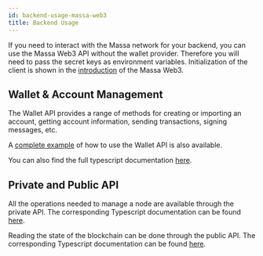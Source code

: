 ```yaml
---
id: backend-usage-massa-web3
title: Backend Usage
---
```


If you need to interact with the Massa network for your backend, you can use the Massa Web3 API without the wallet provider. Therefore
you will need to pass the secret keys as environment variables. Initialization of the client is shown in the [introduction](/docs/build/massa-web3#without-wallet-provider)
of the Massa Web3.

## Wallet & Account Management

The Wallet API provides a range of methods for creating or importing an account, getting account information, sending transactions, signing
messages, etc.

A [complete example](https://github.com/massalabs/massa-web3/blob/main/examples/wallet/index.ts) of how to use the Wallet
API is also available.

You can also find the full typescript documentation [here](https://web3.docs.massa.net/classes/WalletClient.html).

## Private and Public API

All the operations needed to manage a node are available through the private API. The corresponding Typescript documentation can be found [here](https://web3.docs.massa.net/classes/PrivateApiClient.html).

Reading the state of the blockchain can be done through the public API. The corresponding Typescript documentation can be found
[here](https://web3.docs.massa.net/classes/PublicApiClient.html).
